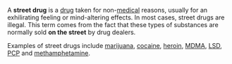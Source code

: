 A '''street drug''' is a [[drug]] taken for non-[[medical]] reasons, usually for an exhilirating feeling or mind-altering effects.  In most cases, street drugs are illegal.  This term comes from the fact that these types of substances are normally sold '''on the street''' by drug dealers.

Examples of street drugs include [[marijuana]], [[cocaine]], [[heroin]], [[MDMA]], [[LSD]], [[PCP]] and [[methamphetamine]].

{{pharma-stub}}